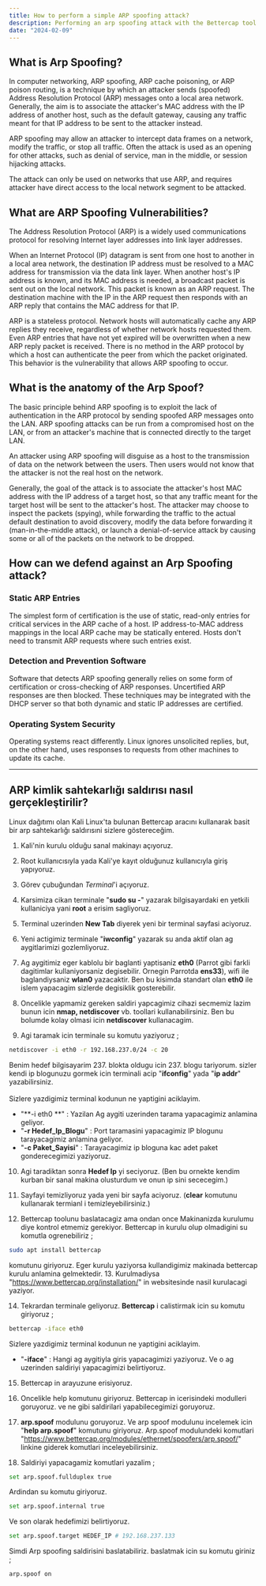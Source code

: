 ```yaml
---
title: How to perform a simple ARP spoofing attack?
description: Performing an arp spoofing attack with the Bettercap tool.
date: "2024-02-09"
---
```



<h2> What is Arp Spoofing? </h2>

In computer networking, ARP spoofing, ARP cache poisoning, or ARP poison routing, is a technique by which an attacker sends (spoofed) Address Resolution Protocol (ARP) 
messages onto a local area network. Generally, the aim is to associate the attacker's MAC address with the IP address of another host, such as the default gateway, causing any 
traffic meant for that IP address to be sent to the attacker instead.

ARP spoofing may allow an attacker to intercept data frames on a network, modify the traffic, or stop all traffic. Often the attack is used as an opening for other attacks, 
such as denial of service, man in the middle, or session hijacking attacks.

The attack can only be used on networks that use ARP, and requires attacker have direct access to the local network segment to be attacked.

<h2> What are ARP Spoofing Vulnerabilities? </h2>

The Address Resolution Protocol (ARP) is a widely used communications protocol for resolving Internet layer addresses into link layer addresses.

When an Internet Protocol (IP) datagram is sent from one host to another in a local area network, the destination IP address must be resolved to a MAC address for transmission via the data link layer. 
When another host's IP address is known, and its MAC address is needed, a broadcast packet is sent out on the local network. This packet is known as an ARP request. 
The destination machine with the IP in the ARP request then responds with an ARP reply that contains the MAC address for that IP.

ARP is a stateless protocol. Network hosts will automatically cache any ARP replies they receive, regardless of whether network hosts requested them. 
Even ARP entries that have not yet expired will be overwritten when a new ARP reply packet is received. There is no method in the ARP protocol by which a host can authenticate 
the peer from which the packet originated. This behavior is the vulnerability that allows ARP spoofing to occur.


<h2> What is the anatomy of the Arp Spoof? </h2>

The basic principle behind ARP spoofing is to exploit the lack of authentication in the ARP protocol by sending spoofed ARP messages onto the LAN. 
ARP spoofing attacks can be run from a compromised host on the LAN, or from an attacker's machine that is connected directly to the target LAN.

An attacker using ARP spoofing will disguise as a host to the transmission of data on the network between the users. Then users would not know that the attacker is not the real 
host on the network.

Generally, the goal of the attack is to associate the attacker's host MAC address with the IP address of a target host, so that any traffic meant for the target host will be 
sent to the attacker's host. The attacker may choose to inspect the packets (spying), while forwarding the traffic to the actual default destination to avoid discovery, 
modify the data before forwarding it (man-in-the-middle attack), or launch a denial-of-service attack by causing some or all of the packets on the network to be dropped.


<h2> How can we defend against an Arp Spoofing attack? </h2>

<h3> Static ARP Entries </h3>

The simplest form of certification is the use of static, read-only entries for critical services in the ARP cache of a host. IP address-to-MAC address mappings in the local ARP 
cache may be statically entered. Hosts don't need to transmit ARP requests where such entries exist.

<h3> Detection and Prevention Software </h3>

Software that detects ARP spoofing generally relies on some form of certification or cross-checking of ARP responses. Uncertified ARP responses are then blocked. 
These techniques may be integrated with the DHCP server so that both dynamic and static IP addresses are certified. 

<h3> Operating System Security </h3>

Operating systems react differently. Linux ignores unsolicited replies, but, on the other hand, uses responses to requests from other machines to update its cache.

<hr></hr>

<h2> ARP kimlik sahtekarlığı saldırısı nasıl gerçekleştirilir? </h2>

Linux dağıtımı olan Kali Linux'ta bulunan Bettercap aracını kullanarak basit bir arp sahtekarlığı saldırısıni sizlere göstereceğim.

1. Kali'nin kurulu olduğu sanal makinayı açıyoruz.

2. Root kullanıcısıyla yada Kali'ye kayıt olduğunuz kullanıcıyla giriş yapıyoruz.

3. Görev çubuğundan *Terminal*'i açıyoruz.

4. Karsimiza cikan terminale "**sudo su -**" yazarak bilgisayardaki en yetkili kullaniciya yani **root** a erisim sagliyoruz.

5. Terminal uzerinden **New Tab** diyerek yeni bir terminal sayfasi aciyoruz.

6. Yeni actigimiz terminale "**iwconfig**" yazarak su anda aktif olan ag aygitlarimizi gozlemliyoruz.

7. Ag aygitimiz eger kablolu bir baglanti yaptisaniz **eth0** (Parrot gibi farkli dagitimlar kullaniyorsaniz degisebilir. Ornegin Parrotda **ens33**), wifi ile baglandiysaniz **wlan0** yazacaktir. Ben bu kisimda standart olan **eth0** ile islem yapacagim sizlerde degisiklik gosterebilir.

8. Oncelikle yapmamiz gereken saldiri yapcagimiz cihazi secmemiz lazim bunun icin **nmap, netdiscover** vb. toollari kullanabilirsiniz. Ben bu bolumde kolay olmasi icin **netdiscover** kullanacagim.

9. Agi taramak icin terminale su komutu yaziyoruz ;
``` bash
netdiscover -i eth0 -r 192.168.237.0/24 -c 20
``` 
Benim hedef bilgisayarim 237. blokta oldugu icin 237. blogu tariyorum. sizler kendi ip blogunuzu gormek icin terminali acip "**ifconfig**" yada "**ip addr**" yazabilirsiniz.<br></br>
Sizlere yazdigimiz terminal kodunun ne yaptigini aciklayim. 
- "**-i eth0 **" : Yazilan Ag aygiti uzerinden tarama yapacagimiz anlamina geliyor.
- "**-r Hedef_Ip_Blogu**" : Port taramasini yapacagimiz IP blogunu tarayacagimiz anlamina geliyor.
- "**-c Paket_Sayisi**" : Tarayacagimiz ip bloguna kac adet paket gonderecegimizi yaziyoruz.

10. Agi taradiktan sonra **Hedef Ip** yi seciyoruz. (Ben bu ornekte kendim kurban bir sanal makina olusturdum ve onun ip sini sececegim.)

11. Sayfayi temizliyoruz yada yeni bir sayfa aciyoruz. (**clear** komutunu kullanarak termianl i temizleyebilirsiniz.) 

12. Bettercap toolunu baslatacagiz ama ondan once Makinanizda kurulumu diye kontrol etmemiz gerekiyor. Bettercap in kurulu olup olmadigini su komutla ogrenebiliriz ;
``` bash
sudo apt install bettercap
``` 

komutunu giriyoruz. Eger kurulu yaziyorsa kullandigimiz makinada bettercap kurulu anlamina gelmektedir.
13. Kurulmadiysa "https://www.bettercap.org/installation/" in websitesinde nasil kurulacagi yaziyor.

14. Tekrardan terminale geliyoruz. **Bettercap** i calistirmak icin su komutu giriyoruz ;
``` bash
bettercap -iface eth0
``` 
Sizlere yazdigimiz terminal kodunun ne yaptigini aciklayim. 
- "**-iface**" : Hangi ag aygitiyla giris yapacagimizi yaziyoruz. Ve o ag uzerinden saldiriyi yapacagimizi belirtiyoruz.

15. Bettercap in arayuzune erisiyoruz.

16. Oncelikle help komutunu giriyoruz. Bettercap in icerisindeki modulleri goruyoruz. ve ne gibi saldirilari yapabilecegimizi goruyoruz.

17. **arp.spoof** modulunu goruyoruz. Ve arp spoof modulunu incelemek icin "**help arp.spoof**" komutunu giriyoruz.
Arp.spoof modulundeki komutlari "https://www.bettercap.org/modules/ethernet/spoofers/arp.spoof/" linkine giderek komutlari inceleyebilirsiniz.

18. Saldiriyi yapacagamiz komutlari yazalim ;
``` bash
set arp.spoof.fullduplex true
``` 
Ardindan su komutu giriyoruz.
``` bash
set arp.spoof.internal true
``` 
Ve son olarak hedefimizi belirtiyoruz.
``` bash
set arp.spoof.target HEDEF_IP # 192.168.237.133
``` 
Simdi Arp spoofing saldirisini baslatabiliriz. baslatmak icin su komutu giriniz ;
``` bash
arp.spoof on
``` 















<br></br><br></br><br></br><br></br><br></br><br></br><br></br><br></br><br></br><br></br><br></br><br></br><br></br><br></br><br></br><br></br>